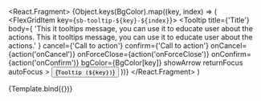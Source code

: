 
<Meta title='Popups' component={Tooltip} />

  <React.Fragment>
    <FlexGrid flexGridColumnCount={4}>
      {Object.keys(BgColor).map((key, index) => (
        <FlexGridItem key={`sb-tooltip-${key}-${index}`}>
          <Tooltip
            title={'Title'}
            body={
              'This it tooltips message, you can use it to educate user about the actions. This it tooltips message, you can use it to educate user about the actions.'
            }
            cancel={'Call to action'}
            confirm={'Call to action'}
            onCancel={action('onCancel')}
            onForceClose={action('onForceClose')}
            onConfirm={action('onConfirm')}
            bgColor={BgColor[key]}
            showArrow
            returnFocus
            autoFocus
          >
            <Button>{`Tooltip (${key})`}</Button>
          </Tooltip>
        </FlexGridItem>
      ))}
    </FlexGrid>
  </React.Fragment>
)

<Canvas withToolbar>
  <Story name='Tooltip'>{Template.bind({})}</Story>
</Canvas>
